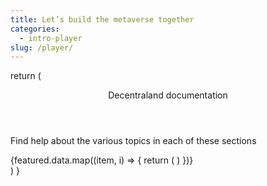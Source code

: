 ```yaml
---
title: Let’s build the metaverse together
categories: 
  - intro-player
slug: /player/
---
```





  return (
      <Section className="welcome-container">
        <Header>Decentraland documentation</Header>
        <p>Find help about the various topics in each of these sections</p>
        <div className="section-cards-container">
          {featured.data.map((item, i) => {
            return (
              <SectionCard
                key={i}
                img={item.img}
                url={item.url}
                bgColor={item.bgColor}
                title={item.title}
                description={item.description}
              />
            )
          })}
        </div>
      </Section>
    </SidebarLayout>
  )
}
